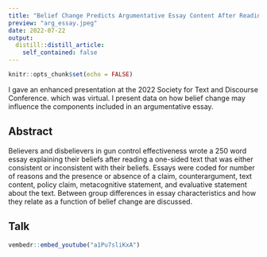 ```yaml
---
title: "Belief Change Predicts Argumentative Essay Content After Reading"
preview: "arg_essay.jpeg"
date: 2022-07-22
output:
  distill::distill_article:
    self_contained: false
---
```



```r
knitr::opts_chunk$set(echo = FALSE)
```

I gave an enhanced presentation at the 2022 Society for Text and Discourse Conference. which was virtual. I present data on how belief change may influence the components included in an argumentative essay.

## Abstract

Believers and disbelievers in gun control effectiveness wrote a 250 word essay explaining their beliefs after reading a one-sided text that was either consistent or inconsistent with their beliefs. Essays were coded for number of reasons and the presence or absence of a claim, counterargument, text content, policy claim, metacognitive statement, and evaluative statement about the text. Between group differences in essay characteristics and how they relate as a function of belief change are discussed.

## Talk

```r
vembedr::embed_youtube("a1Pu7sliKxA")
```


